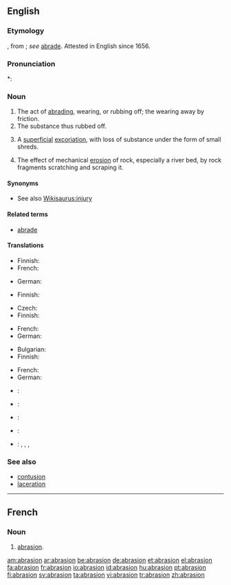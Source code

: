 ==English==

===Etymology===
{{ML.}} {{term|abrasio}}, from {{term|abrado|abrādō}}; ''see'' [[abrade#Etymology|abrade]]. Attested in English since 1656.

===Pronunciation===
*: {{rhymes|eɪʒən}}

===Noun===
{{en-noun}}

# The act of [[abrading]], wearing, or rubbing off; the wearing away by friction.
# The substance thus rubbed off.
# {{medicine}} A [[superficial]] [[excoriation]], with loss of substance under the form of small shreds.
# {{geology}} The effect of mechanical [[erosion]] of rock, especially a river bed, by rock fragments scratching and scraping it.

====Synonyms====
* See also [[Wikisaurus:injury]]

====Related terms====
* [[abrade]]

====Translations====
{{trans-top|act of abrading}}
* Finnish: {{t-|fi|hionta}}
* French: {{t+|fr|abrasion|f}}
{{trans-mid}}
* German: {{t+|de|Abrasion|f}}
{{trans-bottom}}

{{trans-top|substance rubbed off}}
* Finnish: {{t-|fi|hiomapöly}}
{{trans-mid}}
{{trans-bottom}}

{{trans-top|medicine: superficial excoriation}}
* Czech: {{t-|cs|odřenina|f}}
* Finnish: {{t-|fi|hiertymä}}
{{trans-mid}}
* French: {{t+|fr|abrasion|f}}
* German: {{t+|de|Abrasion|f}}
{{trans-bottom}}

{{trans-top|geology: effect of mechanical erosion of rock}}
* Bulgarian: {{t+|bg|абразия|tr=abráziya|sc=Cyrl}}
* Finnish: {{t|fi|kuluma}}
{{trans-mid}}
* French: {{t+|fr|abrasion|f}}
* German: {{t+|de|Abrasion|f}}
{{trans-bottom}}

{{checktrans-top}}
* {{ttbc|Interlingua}}: {{t-|ia|abrasion|xs=Interlingua}}
* {{ttbc|Italian}}: {{t-|it|abrasione}} {{f}}
* {{ttbc|Portuguese}}: {{t|pt|abrasão}} {{f}}
* {{ttbc|Spanish}}: {{t+|es|abrasión}} {{f}}
* {{ttbc|Vietnamese}}: {{t|vi|sự làm trầy|xs=Vietnamese}}, {{t|vi|sự cọ xơ ra|xs=Vietnamese}}, {{t|vi|chỗ bị trầy da|xs=Vietnamese}}, {{t|vi|sự mài mòn|xs=Vietnamese}}
{{trans-bottom}}

===See also===
* [[contusion]]
* [[laceration]]

----

==French==

===Noun===
{{fr-noun|f}}

# [[#English|abrasion]].

[[am:abrasion]]
[[ar:abrasion]]
[[be:abrasion]]
[[de:abrasion]]
[[et:abrasion]]
[[el:abrasion]]
[[fa:abrasion]]
[[fr:abrasion]]
[[io:abrasion]]
[[id:abrasion]]
[[hu:abrasion]]
[[pt:abrasion]]
[[fi:abrasion]]
[[sv:abrasion]]
[[ta:abrasion]]
[[vi:abrasion]]
[[tr:abrasion]]
[[zh:abrasion]]